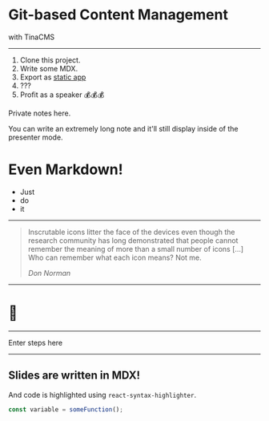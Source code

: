 <SlidePage>

<Cover>

# Git-based Content Management

with TinaCMS

</Cover>

---

1. Clone this project.
1. Write some MDX.
1. Export as [static app](https://nextjs.org/docs/advanced-features/static-html-export)
1. ???
1. Profit as a speaker 💰💰💰

<SpeakerNotes>
    
Private notes here.

You can write an extremely long note and it'll still display inside of the presenter mode.

# Even Markdown!

- Just
- do
- it

</SpeakerNotes>

---

> Inscrutable icons litter the face of the devices even though the research
> community has long demonstrated that people cannot remember the meaning of
> more than a small number of icons […] Who can remember what each icon
> means? Not me.
>
> <cite>Don Norman</cite>

---

# 🤫

---

Enter steps here

---

## Slides are written in MDX!

And code is highlighted using `react-syntax-highlighter`.

```js
const variable = someFunction();
```

</SlidePage>

